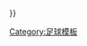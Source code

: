 {{fb team |t=奥尔登堡|tan=奥尔登堡足球俱乐部|tc=GER|oc={{#if:{{{oc|}}}|{{{oc}}} }} }}<!--
--><noinclude>[[Category:足球模板]]</noinclude>